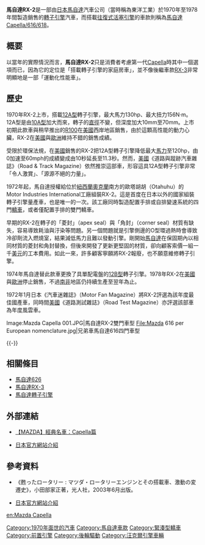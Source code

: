 {{noteTA
|T=zh-hans:马自达RX-2;zh-hk:萬事得RX-2;zh-tw:馬自達RX-2;
|1=zh-hans:马自达;zh-hk:萬事得;zh-tw:馬自達;
}}

{{Infobox Automobile
|name          = 馬自達RX-2
|aka           = 馬自達Capella（日本）
|image         = [[File:Mazda_RX2_(15942619371).jpg|250px]]
|manufacturer  = [[馬自達|馬自達]]
|class         = 緊湊型[[轎車|轎車]]
|production    = 1970年-1978年
|predecessor   = 
|successor     = [[馬自達RX-3|馬自達RX-3]]
|layout        = [[前置後驅|FR]]
|assembly      = 
|body_style    = 雙、四門[[轎車|轎車]]
|wheelbase     = 2,465mm
|length        = 4,140mm
|width         = 1,575mm
|height        = 
|weight        = 1,050kg
|transmission  = 四速手動排檔
|engine        = 573c.c. X 2 [[馬自達轉子引擎#12A型|12A型]]轉子引擎<br>573c.c. X 2 [[馬自達轉子引擎#12B型|12B型]]轉子引擎
|fuel_capacity = 
|related       = [[馬自達626#第一代（SNA/S122A系　1970年-1974年）|馬自達Capella/616/618]]
|similar       =
|designer      =
}}

'''馬自達RX-2'''是一部由[[日本|日本]][[馬自達|馬自達]]汽車公司（當時稱為東洋工業）於1970年至1978年間製造銷售的[[馬自達轉子引擎|轉子引擎]]汽車，而搭載[[往復式活塞引擎|往復式活塞引擎]]的車款則稱為[[馬自達626#第一代（SNA/S122A系　1970年-1974年）|馬自達Capella/616/618]]。

== 概要 ==
以當年的實際情況而言，'''馬自達RX-2'''只是消費者考慮第一代[[馬自達626|Capella]]時其中一個選項而已，因為它的定位是「搭載轉子引擎的家庭房車」，並不像後繼車款[[馬自達RX-3|RX-3]]非常明顯地是一部「運動化性能車」。

== 歷史 ==
1970年RX-2上市，搭載[[馬自達轉子引擎#12A型|12A型]]轉子引擎，最大馬力130hp、最大扭力156N·m。12A型是由[[馬自達轉子引擎#10A型|10A型]]加大而來，轉子的[[直徑|直徑]]不變，但深度加大10mm至70mm。上市初期此款車與稍早推出的[[馬自達R100|R100]]在[[美國|美國]]西岸地區銷售，由於這顆高性能的動力心臟，RX-2在[[美國|美國]]與[[歐洲|歐洲]]維持不錯的銷售成績。

受限於環保法規，在[[美國|美國]]銷售的RX-2把12A型轉子引擎降低最大[[馬力|馬力]]至120hp，由0加速至60mph的成績變成由10秒延長至11.3秒。然而，[[美國|美國]]《道路與蹤跡汽車雜誌》（Road & Track Magazine）依然推崇這部車，形容這具12A型轉子引擎非常「令人激賞」、「源源不絕的力量」。

1972年起，馬自達授權給位於[[新西蘭|紐西蘭]][[奧克蘭_(紐西蘭)|奧克蘭]]南方的歐塔胡胡（Otahuhu）的Motor Industries International工廠組裝RX-2。這是首度在日本以外的國家組裝轉子引擎量產車，也是唯一的一次。該工廠同時製造配置手排或自排變速系統的四門[[轎車|轎車]]，或者僅配置手排的雙門轎車。

早期的RX-2在轉子的「菱封」（apex seal）與「角封」（corner seal）材質有缺失，容易導致耗油與汙染等問題。另一個問題就是引擎側邊的O型環過熱時會導致冷卻劑流入燃燒室，結果減低馬力且難以發動引擎。剛開始[[馬自達|馬自達]]在保固期內以相同材質的菱封和角封替換，但後來開發了更新更堅固的材質，卻向顧客索價一組一千[[美元|美元]]的工本費用。如此一來，許多顧客寧願將RX-2報廢，也不願意維修轉子引擎。

1974年馬自達替此款車更換了具單配電盤的[[馬自達轉子引擎#12B型|12B型]]轉子引擎。1978年RX-2在[[美國|美國]]與[[歐洲|歐洲]]停止銷售，不過[[南非|南非]]地區仍持續生產至翌年為止。

1972年1月日本《汽車迷雜誌》（Motor Fan Magazine）將RX-2評選為該年度最佳國產車，同時間[[美國|美國]]《道路測試雜誌》（Road Test Magazine）亦評選該部車為年度風雲車。

<gallery>
Image:Mazda Capella 001.JPG|馬自達RX-2雙門車型
File:Mazda 616 per European nomenclature.jpg|兄弟車馬自達616四門車型
</gallery>
{{-}}

==  相關條目 ==
* [[馬自達626|馬自達626]]
* [[馬自達RX-3|馬自達RX-3]]
* [[馬自達轉子引擎|馬自達轉子引擎]]

== 外部連結 ==
* [https://web.archive.org/web/20101005152328/http://mazda.com.cn/history/greatcar/p11.html 【MAZDA】經典名車：Capella篇]
* {{ja}}[https://web.archive.org/web/20100317143634/http://www.mazda.co.jp/philosophy/history/greatcar/p11.html 日本官方網站介紹]

== 參考資料 ==
* 《甦ったロータリー : マツダ・ロータリーエンジンとその搭載車、激動の変遷史》，小田部家正著，光人社，2003年6月出版。
*{{ja}}[https://web.archive.org/web/20100317143634/http://www.mazda.co.jp/philosophy/history/greatcar/p11.html 日本官方網站介紹]
{{Reflist}}

{{Mazda early}}
{{Mazda RX}}

[[Category:1970年面世的汽車|Category:1970年面世的汽車]]
[[Category:馬自達車款|Category:馬自達車款]]
[[Category:緊湊型轎車|Category:緊湊型轎車]]
[[Category:前置引擎|Category:前置引擎]]
[[Category:後輪驅動|Category:後輪驅動]]
[[Category:汪克爾引擎車輛|Category:汪克爾引擎車輛]]

[[en:Mazda_Capella|en:Mazda Capella]]